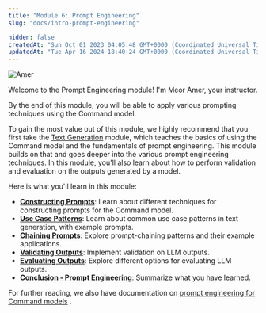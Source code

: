 ```yaml
---
title: "Module 6: Prompt Engineering"
slug: "docs/intro-prompt-engineering"

hidden: false
createdAt: "Sun Oct 01 2023 04:05:48 GMT+0000 (Coordinated Universal Time)"
updatedAt: "Tue Apr 16 2024 18:40:24 GMT+0000 (Coordinated Universal Time)"
---
```

<img src='../../assets/images/012a6bc-image.png' alt='Amer' />


Welcome to the Prompt Engineering module! I'm Meor Amer, your instructor.

By the end of this module, you will be able to apply various prompting techniques using the Command model.

To gain the most value out of this module, we highly recommend that you first take the [Text Generation](/docs/intro-text-generation) module, which teaches the basics of using the Command model and the fundamentals of prompt engineering. This module builds on that and goes deeper into the various prompt engineering techniques. In this module, you'll also learn about how to perform validation and evaluation on the outputs generated by a model.

Here is what you'll learn in this module:

- **[Constructing Prompts](/docs/constructing-prompts)**: Learn about different techniques for constructing prompts for the Command model.
- **[Use Case Patterns](/docs/use-case-patterns)**: Learn about common use case patterns in text generation, with example prompts.
- **[Chaining Prompts](/docs/chaining-prompts-2)**: Explore prompt-chaining patterns and their example applications.
- **[Validating Outputs](/docs/validating-outputs)**: Implement validation on LLM outputs.
- **[Evaluating Outputs](/docs/evaluating-outputs)**: Explore different options for evaluating LLM outputs.
- **[Conclusion - Prompt Engineering](/docs/conclusion-prompt-engineering)**: Summarize what you have learned.

For further reading, we also have documentation on [prompt engineering for Command models](/docs/prompt-engineering-and-preambles) .
